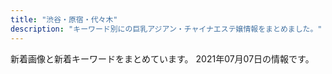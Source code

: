 ```yaml
---
title: "渋谷・原宿・代々木"
description: "キーワード別にの巨乳アジアン・チャイナエステ嬢情報をまとめました。"
---
```


新着画像と新着キーワードをまとめています。
2021年07月07日の情報です。

<DmmAffiliateIns />
<KeywordTable
  shops={
    [
    {
        "url": "http://awaawa-fairy.work/",
        "img_links": [
            "http://awaawa-fairy.work/sp/img/p-22.png",
            "http://awaawa-fairy.work/img/sta15.png",
            "http://awaawa-fairy.work/sp/img/sta29.png",
            "http://awaawa-fairy.work/img/sta29.png",
            "http://awaawa-fairy.work/img/sta22.png",
            "http://awaawa-fairy.work/sp/img/sta27.png",
            "http://awaawa-fairy.work/img/st15.png",
            "http://awaawa-fairy.work/sp/img/sta26.png",
            "http://awaawa-fairy.work/sp/img/botton.jpg",
            "http://awaawa-fairy.work/sp/img/add.jpg",
            "http://awaawa-fairy.work/sp/img/p-18.png",
            "http://awaawa-fairy.work/sp/img/pc.jpg",
            "http://awaawa-fairy.work/img/nos.png",
            "http://awaawa-fairy.work/sp/img/sta18.png",
            "http://awaawa-fairy.work/sp/img/sys.jpg",
            "http://awaawa-fairy.work/img/sta17.png",
            "http://awaawa-fairy.work/img/st18.png",
            "http://awaawa-fairy.work/sp/img/time.jpg",
            "http://awaawa-fairy.work/sp/img/t-a.jpg",
            "http://awaawa-fairy.work/sp/img/sta15.png",
            "http://awaawa-fairy.work/img/st017.png",
            "http://awaawa-fairy.work/sp/img/sta28.png",
            "http://awaawa-fairy.work/img/bottom.png",
            "http://awaawa-fairy.work/img/sta18.png",
            "http://awaawa-fairy.work/img/sta28.png",
            "http://awaawa-fairy.work/sp/img/t-s.jpg",
            "http://awaawa-fairy.work/img/st28.png",
            "http://awaawa-fairy.work/img/mo.png",
            "http://awaawa-fairy.work/sp/img/info.jpg",
            "http://awaawa-fairy.work/img/sta27.png",
            "http://awaawa-fairy.work/sp/img/sta17.png",
            "http://awaawa-fairy.work/img/st26.png",
            "http://awaawa-fairy.work/sp/img/mv.jpg",
            "http://awaawa-fairy.work/sp/img/tel.jpg",
            "http://awaawa-fairy.work/img/st22.png",
            "http://awaawa-fairy.work/img/st27.png",
            "http://awaawa-fairy.work/img/st018.png",
            "http://awaawa-fairy.work/sp/img/pic.jpg",
            "http://awaawa-fairy.work/img/st4.png",
            "http://awaawa-fairy.work/sp/img/p-28.png",
            "http://awaawa-fairy.work/sp/img/sta22.png",
            "http://awaawa-fairy.work/img/st17.png",
            "http://awaawa-fairy.work/sp/img/t-t.jpg",
            "http://awaawa-fairy.work/sp/img/line.jpg",
            "http://awaawa-fairy.work/sp/img/tit.jpg",
            "http://awaawa-fairy.work/sp/img/t-o.jpg",
            "http://awaawa-fairy.work/img/head.png",
            "http://awaawa-fairy.work/sp/img/t-r.jpg",
            "http://awaawa-fairy.work/img/st29.png",
            "http://awaawa-fairy.work/img/sta26.png"
        ],
        "station": "JR\u6e0b\u8c37\u99c5\u897f\u53e3",
        "keywords": {
            "87": 5,
            "86": 3,
            "D": 4,
            "F": 1,
            "E": 2,
            "88": 5,
            "C": 17,
            "85": 4
        },
        "name": "\u6ce1\u6ce1\u30d5\u30a7\u30a2\u30ea\u30fc"
    },
    {
        "station": "JR\u6e0b\u8c37\u99c5\u5bae\u76ca\u5742\u53e3",
        "keywords": {
            "C": 2,
            "87": 5,
            "D": 6,
            "88": 2,
            "E": 3,
            "86": 4
        },
        "img_links": [
            "http://angel.est.cm/photos/sites/23/2019/11/2019110102361631.jpg",
            "http://angel.est.cm/photos/sites/23/2019/05/2019051010094757.jpg",
            "http://angel.est.cm/photos/sites/23/2019/05/2019051010094748.jpg",
            "http://angel.est.cm/photos/sites/23/2019/05/2019051010094797.jpg",
            "http://angel.est.cm/photos/sites/23/2016/08/staff2.jpg",
            "http://angel.est.cm/img/top.png",
            "http://angel.est.cm/img/footer.png",
            "http://angel.est.cm/photos/sites/23/2018/10/2018100318475591.jpg",
            "http://angel.est.cm/photos/sites/23/2019/05/2019051010094759.jpg"
        ],
        "name": "Angel",
        "url": "http://angel.est.cm/"
    },
    {
        "img_links": [
            "http://www.aixin.co.jp/images/price/hirou.jpg",
            "http://www.aixin.co.jp/images/staff/himari/himari.jpg",
            "http://www.aixin.co.jp/images/wanted/wanted.png",
            "http://www.aixin.co.jp/images/staff/ruru2/ruru2.jpg",
            "http://www.aixin.co.jp/images/staff/yuzu/yuzu.jpg",
            "http://www.aixin.co.jp/images/top_pic/top2.jpg",
            "http://www.aixin.co.jp/images/costume/6.png",
            "http://www.aixin.co.jp/images/staff/anna/1.png",
            "http://www.aixin.co.jp/images/costume/2.png",
            "http://www.aixin.co.jp/images/staff/yuzu/2.jpg",
            "http://www.aixin.co.jp/images/price/aroma.jpg",
            "http://www.aixin.co.jp/images/staff/miki/miki.jpg",
            "http://www.aixin.co.jp/images/staff/himari/1.jpg",
            "http://www.aixin.co.jp/images/staff/miki/2.jpg",
            "http://www.aixin.co.jp/images/top/top.jpg",
            "http://www.aixin.co.jp/images/costume/3.png",
            "http://www.aixin.co.jp/images/staff/sara/sara.jpg",
            "http://www.aixin.co.jp/images/staff/jyujyu/1.jpg",
            "http://www.aixin.co.jp/images/costume/1.png",
            "http://www.aixin.co.jp/images/staff/ayaka/ayaka.jpg",
            "http://www.aixin.co.jp/images/map/google.png",
            "http://www.aixin.co.jp/images/staff/sara/1.jpg",
            "http://www.aixin.co.jp/images/price/long.jpg",
            "http://www.aixin.co.jp/images/staff/chiemi/chiemi.jpg",
            "http://www.aixin.co.jp/images/staff/miya2/miya2.jpg",
            "http://www.aixin.co.jp/images/staff/mina/2.jpg",
            "http://www.aixin.co.jp/images/staff/jyujyu/jyujyu.jpg",
            "http://www.aixin.co.jp/images/costume/4.png",
            "http://www.aixin.co.jp/images/costume/7.png",
            "http://www.aixin.co.jp/images/staff/anna/anna.jpg",
            "http://www.aixin.co.jp/images/staff/anna/2.png",
            "http://www.aixin.co.jp/images/price/tokusen.jpg"
        ],
        "name": "\u30a2\u30a4\u30b7\u30f3",
        "url": "http://www.aixin.co.jp/",
        "keywords": {},
        "station": "JR\u6e0b\u8c37\u99c5"
    },
    {
        "name": "\u30b9\u30ef\u30f3",
        "url": "http://www.e-god.work/",
        "img_links": [
            "http://www.e-god.work/img/koko2.jpg",
            "http://www.e-god.work/images/news.jpg",
            "http://www.e-god.work/images/info.jpg",
            "http://www.e-god.work/img/koko1.jpg",
            "http://www.e-god.work/images/2.jpg",
            "http://www.e-god.work/images/int1.jpg",
            "http://www.e-god.work/images/interior_t.jpg",
            "http://www.e-god.work/images/head.jpg",
            "http://www.e-god.work/img/eri1.jpg",
            "http://www.e-god.work/images/ais.jpg",
            "http://www.e-god.work/images/1.jpg",
            "http://www.e-god.work/images/mobile.jpg",
            "http://www.e-god.work/images/tel.jpg",
            "http://www.e-god.work/images/int2.jpg",
            "http://www.e-god.work/img/yuki1.jpg",
            "http://www.e-god.work/images/line.png",
            "http://www.e-god.work/images/sys1.jpg",
            "http://www.e-god.work/images/4.jpg",
            "http://www.e-god.work/images/staff_t.jpg",
            "http://www.e-god.work/images/sys2.jpg",
            "http://www.e-god.work/img/zb.jpg"
        ],
        "station": "JR\u6e0b\u8c37\u99c5\u30cf\u30c1\u516c\u53e3",
        "keywords": {}
    },
    {
        "url": "http://kokoronosato.tyo.cm/",
        "station": "JR\u6e0b\u8c37\u99c5\u6771\u53e3",
        "img_links": [
            "http://kokoronosato.tyo.cm/images/themes/pink/no2.png",
            "http://kokoronosato.tyo.cm/images/themes/pink/s_newface.png",
            "http://kokoronosato.tyo.cm/images/themes/pink/s_ranking.png",
            "http://menlog.net/link/menlog8831.jpg",
            "http://kokoronosato.tyo.cm/link/e0016.jpg",
            "http://kokoronosato.tyo.cm/photos/sites/15/2019/07/2019072809465934.jpg",
            "http://kokoronosato.tyo.cm/images/themes/pink/r3.jpg",
            "http://kokoronosato.tyo.cm/photos/sites/15/2019/07/2019072809470568.jpg",
            "http://kokoronosato.tyo.cm/images/themes/pink/s_staff.png",
            "http://kokoronosato.tyo.cm/images/themes/pink/s_link.png",
            "http://kokoronosato.tyo.cm/link/esthelove88-31.jpg",
            "http://kokoronosato.tyo.cm/link/massage-de_88_31.jpg",
            "http://kokoronosato.tyo.cm/images/themes/pink/s_pickup.png",
            "http://kokoronosato.tyo.cm/photos/sites/15/2019/07/2019072809445954.jpg",
            "http://kokoronosato.tyo.cm/photos/sites/15/2020/08/2020082203135850.jpg",
            "http://kokoronosato.tyo.cm/photos/sites/15/2020/08/2020082203150030.jpg",
            "http://kokoronosato.tyo.cm/images/themes/pink/line.png",
            "http://kokoronosato.tyo.cm/photos/sites/15/2020/08/2020082205444313.jpg",
            "http://kokoronosato.tyo.cm/photos/sites/15/2019/07/2019072809450776.jpg",
            "http://kokoronosato.tyo.cm/images/themes/pink/no1.png",
            "http://kokoronosato.tyo.cm/photos/sites/15/2020/08/2020082205444661.jpg",
            "http://kokoronosato.tyo.cm/photos/sites/15/2020/08/2020082205443766.jpg",
            "http://kokoronosato.tyo.cm/link/walker88.jpg",
            "http://kokoronosato.tyo.cm/link/88x31b.jpg",
            "http://kokoronosato.tyo.cm/link/8831.jpg",
            "http://kokoronosato.tyo.cm/images/themes/pink/mobile.jpg",
            "http://kokoronosato.tyo.cm/images/themes/pink/s_news.png"
        ],
        "keywords": {
            "83": 3,
            "C": 13,
            "86": 8,
            "87": 5,
            "85": 3,
            "D": 16
        },
        "name": "\u68ee\u306e\u9999"
    },
    {
        "name": "\u6953",
        "img_links": [
            "http://www.kaede-es.club/images/staff/mimi.jpg",
            "http://www.kaede-es.club/images/staff/neinei2.jpg",
            "http://www.kaede-es.club/images/staff/4/sati.jpg",
            "http://www.kaede-es.club/images/staff/2/riri.jpg",
            "http://www.kaede-es.club/images/staff/2/momo.jpg",
            "http://www.kaede-es.club/images/t-off-ico.jpg",
            "http://www.kaede-es.club/images/index-tiba_02.jpg",
            "http://www.kaede-es.club/images/shop/DSC_0087-221x300.jpg",
            "http://www.kaede-es.club/images/staff/900938665947495901-225x300.jpg",
            "http://www.kaede-es.club/images/nav/nav-sys.jpg",
            "http://www.kaede-es.club/psd/off32.jpg",
            "http://www.kaede-es.club/images/nav/nav-job.jpg",
            "http://www.kaede-es.club/psd/off2-1.jpg",
            "http://www.kaede-es.club/images/staff/4/yuyu2.jpg",
            "http://www.kaede-es.club/images/staff/2/hana.jpg",
            "http://www.kaede-es.club/images/index-tiba_13.jpg",
            "http://www.kaede-es.club/images/nav/nav-staff.jpg",
            "http://www.kaede-es.club/images/index-tiba_09.jpg",
            "http://www.kaede-es.club/images/shop/DSC_0086-300x199.jpg",
            "http://www.kaede-es.club/images/index-tiba_10.jpg",
            "http://www.kaede-es.club/images/index-tiba_04.jpg",
            "http://www.kaede-es.club/images/staff/6.jpg",
            "http://www.kaede-es.club/images/shop/DSC_0998-199x300.jpg",
            "http://www.kaede-es.club/css/2.jpeg",
            "http://www.kaede-es.club/images/staff/2/7.jpg"
        ],
        "url": "http://www.kaede-es.club/",
        "keywords": {},
        "station": "JR\u4ee3\u3005\u6728\u99c5"
    },
    {
        "img_links": [
            "http://www.ogon.work/staff/ai1.jpg",
            "http://www.ogon.work/staff/aya3.jpg",
            "http://www.ogon.work/img/icon/new.jpg",
            "http://www.ogon.work/img/s/s_qa.png",
            "http://www.ogon.work/img/bana02.jpg",
            "http://www.ogon.work/staff/yuki2.jpg",
            "http://www.ogon.work/staff/hana1.jpg",
            "http://www.ogon.work/staff/ayumi3.jpg",
            "http://www.ogon.work/img/contentsbottom.png",
            "http://www.ogon.work/staff/ai3.jpg",
            "http://www.ogon.work/staff/momo1.jpg",
            "http://www.ogon.work/img/interior.jpg",
            "http://www.ogon.work/img/bana03.jpg",
            "http://www.ogon.work/staff/aya2.jpg",
            "http://www.ogon.work/staff/ayumi1.jpg",
            "http://www.ogon.work/staff/ai2.jpg",
            "http://www.ogon.work/staff/aya1.jpg",
            "http://www.ogon.work/staff/yuki1.jpg",
            "http://www.ogon.work/staff/ayumi2.jpg"
        ],
        "station": "JR\u6e0b\u8c37\u99c5\u30cf\u30c1\u516c\u53e3",
        "url": "http://www.ogon.work/",
        "name": "\u9ec4\u91d1\u6d77\u5cb8",
        "keywords": {
            "87": 13,
            "E": 7,
            "86": 13,
            "D": 16,
            "C": 60,
            "84": 54
        }
    }
]
}
/>
<DmmAffiliateScript />
